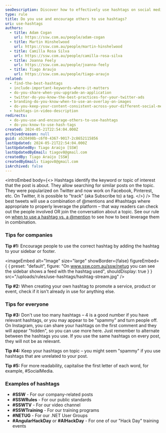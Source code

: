 ```yaml
---
seoDescription: Discover how to effectively use hashtags on social media platforms like Twitter, Facebook, and more. Learn best practices for leveraging hashtags, including tips for companies and individuals, to increase visibility and engagement.
type: rule
title: Do you use and encourage others to use hashtags?
uri: use-hashtags
authors:
  - title: Adam Cogan
    url: https://ssw.com.au/people/adam-cogan
  - title: Martin Hinshelwood
    url: https://ssw.com.au/people/martin-hinshelwood
  - title: Camilla Rosa Silva
    url: https://ssw.com.au/people/camilla-rosa-silva
  - title: Joanna Feely
    url: https://ssw.com.au/people/joanna-feely
  - title: Tiago Araujo
    url: https://ssw.com.au/people/tiago-araujo
related:
  - find-the-best-hashtags
  - include-important-keywords-where-it-matters
  - do-you-share-when-you-upgrade-an-application
  - twitter-do-you-know-the-best-practices-for-your-twitter-ads
  - branding-do-you-know-when-to-use-an-overlay-on-images
  - do-you-keep-your-content-consistent-across-your-different-social-media-platforms
  - hashtags-in-video-description
redirects:
  - do-you-use-and-encourage-others-to-use-hashtags
  - do-you-know-to-use-hash-tags
created: 2024-05-21T22:54:04.000Z
archivedreason: null
guid: a528498b-c6f0-4367-9017-2c8652115856
lastUpdated: 2024-05-21T22:54:04.000Z
lastUpdatedBy: Tiago Araújo [SSW]
lastUpdatedByEmail: tiagov8@gmail.com
createdBy: Tiago Araújo [SSW]
createdByEmail: tiagov8@gmail.com
isArchived: false
---
```


<introEmbed
  body={<>
Hashtags identify the keyword or topic of interest that the post is about. They allow searching for similar posts on the topic. They were popularized on Twitter and now work on Facebook, Pinterest, etc. On Twitter, it is possible to "track" (aka Subscribe to) a tag.
  </>}
/>
The best tweets will use a combination of @mentions and #hashtags where appropriate to properly leverage the platform – that way readers can check out the people involved OR join the conversation about a topic. See our rule on [when to use a hashtag vs. a @mention](/do-you-know-when-to-use-a-hashtag-vs-a-mention) to see how to best leverage them in combination.

### Tips for companies

**Tip #1:** Encourage people to use the correct hashtag by adding the hashtag to your sidebar or footer.


<imageEmbed
  alt="Image"
  size="large"
  showBorder={false}
  figureEmbed={ {
    preset: "default",
    figure: "On www.ssw.com.au/ssw/netug you can see the sidebar shows a feed with the hashtag used",
    shouldDisplay: true
  } }
  src="/uploads/rules/use-hashtags/hashtag-stream.jpg"
/>

**Tip #2:** When creating your own hashtag to promote a service, product or event, check if it isn't already in use for anything else.

### Tips for everyone

**Tip #3:** Don't use too many hashtags – 4 is a good number if you have relevant hashtags, or you may appear to be "spammy" and turn people off. On Instagram, you can share your hashtags on the first comment and they will appear "hidden", so you can use more here. Just remember to alternate between the hashtags you use. If you use the same hashtags on every post, they will not be as relevant.

**Tip #4:** Keep your hashtags on topic – you might seem "spammy" if you use hashtags that are unrelated to your post.

**Tip #5:** For more readability, capitalise the first letter of each word, for example, #SocialMedia.

### Examples of hashtags

- **\#SSW** - For our company-related posts
- **\#SSWRules** - For our public standards
- **\#SSWTV** - For our video channel
- **\#SSWTraining** - For our training programs
- **\#NETUG** - For our .NET User Groups
- **\#AngularHackDay** or **\#AIHackDay** - For one of our "Hack Day" training events
